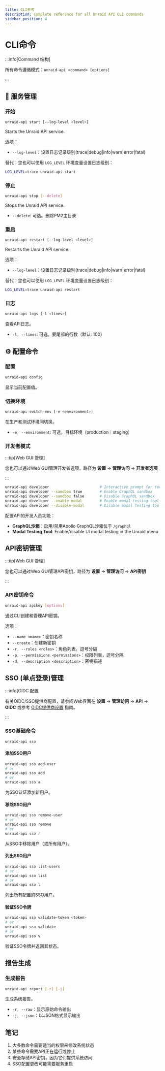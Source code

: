 ```yaml
---
title: CLI参考
description: Complete reference for all Unraid API CLI commands
sidebar_position: 4
---
```


# CLI命令

:::info[Command 结构]

所有命令遵循模式：`unraid-api <command> [options]`

:::

## 🚀 服务管理

### 开始

```bash
unraid-api start [--log-level <level>]
```

Starts the Unraid API service.

选项：

- `--log-level`：设置日志记录级别(trace|debug|info|warn|error|fatal)

替代：您也可以使用 `LOG_LEVEL` 环境变量设置日志级别：

```bash
LOG_LEVEL=trace unraid-api start
```

### 停止

```bash
unraid-api stop [--delete]
```

Stops the Unraid API service.

- `--delete`: 可选。删除PM2主目录

### 重启

```bash
unraid-api restart [--log-level <level>]
```

Restarts the Unraid API service.

选项：

- `--log-level`：设置日志记录级别(trace|debug|info|warn|error|fatal)

替代：您也可以使用 `LOG_LEVEL` 环境变量设置日志级别：

```bash
LOG_LEVEL=trace unraid-api restart
```

### 日志

```bash
unraid-api logs [-l <lines>]
```

查看API日志。

- `-l, --lines`: 可选。要尾部的行数（默认: 100）

## ⚙️ 配置命令

### 配置

```bash
unraid-api config
```

显示当前配置值。

### 切换环境

```bash
unraid-api switch-env [-e <environment>]
```

在生产和测试环境间切换。

- `-e, --environment`: 可选。目标环境（production｜staging）

### 开发者模式

:::tip[Web GUI 管理]

您也可以通过Web GUI管理开发者选项，路径为 **设置** → **管理访问** → **开发者选项**

:::

```bash
unraid-api developer                       # Interactive prompt for tools
unraid-api developer --sandbox true        # Enable GraphQL sandbox
unraid-api developer --sandbox false       # Disable GraphQL sandbox
unraid-api developer --enable-modal        # Enable modal testing tool
unraid-api developer --disable-modal       # Disable modal testing tool
```

配置API的开发人员功能：

- **GraphQL沙箱**：启用/禁用Apollo GraphQL沙箱位于 `/graphql`
- **Modal Testing Tool**: Enable/disable UI modal testing in the Unraid menu

## API密钥管理

:::tip[Web GUI 管理]

您也可以通过Web GUI管理API密钥，路径为 **设置** → **管理访问** → **API密钥**

:::

### API密钥命令

```bash
unraid-api apikey [options]
```

通过CLI创建和管理API密钥。

选项：

- `--name <name>`：密钥名称
- `--create`：创建新密钥
- `-r, --roles <roles>`：角色列表，逗号分隔
- `-p, --permissions <permissions>`：权限列表，逗号分隔
- `-d, --description <description>`：密钥描述

## SSO (单点登录)管理

:::info[OIDC 配置

有关OIDC/SSO提供商配置，请参阅Web界面在 **设置** → **管理访问** → **API** → **OIDC** 或参考 [OIDC提供商设置](./oidc-provider-setup.mdx) 指南。

:::

### SSO基础命令

```bash
unraid-api sso
```

#### 添加SSO用户

```bash
unraid-api sso add-user
# or
unraid-api sso add
# or
unraid-api sso a
```

为SSO认证添加新用户。

#### 移除SSO用户

```bash
unraid-api sso remove-user
# or
unraid-api sso remove
# or
unraid-api sso r
```

从SSO中移除用户（或所有用户）。

#### 列出SSO用户

```bash
unraid-api sso list-users
# or
unraid-api sso list
# or
unraid-api sso l
```

列出所有配置的SSO用户。

#### 验证SSO令牌

```bash
unraid-api sso validate-token <token>
# or
unraid-api sso validate
# or
unraid-api sso v
```

验证SSO令牌并返回其状态。

## 报告生成

### 生成报告

```bash
unraid-api report [-r] [-j]
```

生成系统报告。

- `-r, --raw`：显示原始命令输出
- `-j, --json`：以JSON格式显示输出

## 笔记

1. 大多数命令需要适当的权限来修改系统状态
2. 某些命令需要API正在运行或停止
3. 安全存储API密钥，因为它们提供系统访问
4. SSO配置更改可能需要服务重启
